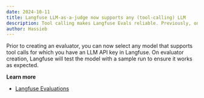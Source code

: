 ```yaml
---
date: 2024-10-11
title: Langfuse LLM-as-a-judge now supports any (tool-calling) LLM
description: Tool calling makes Langfuse Evals reliable. Previously, only OpenAI models were supported. With this update, you can use any tool-calling LLM when setting up an LLM-as-a-judge evaluator.
author: Hassieb
---
```



<ChangelogHeader />

Prior to creating an evaluator, you can now select any model that supports tool calls for which you have an LLM API key in Langfuse. On evaluator creation, Langfuse will test the model with a sample run to ensure it works as expected.

**Learn more**

- [Langfuse Evaluations](/docs/scores/model-based-evals)
